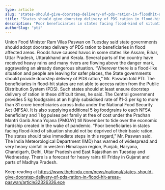```yaml
---
type: article
slug: "states-should-give-doorstep-delivery-of-pds-ration-in-floodhit-areas-paswan"
title: "States should give doorstep delivery of PDS ration in flood-hit areas: Paswan"
description: "Poor beneficiaries in states facing flood-kind of situation should not be deprived of their basic ration, says the Union Food Minister"
authorSlug: "pti"
---
```


Union Food Minister Ram Vilas Paswan on Tuesday said state governments should adopt doorstep delivery of PDS ration to beneficiaries in flood affected areas.
 Floods have caused havoc in some states like Assam, Bihar, Uttar Pradesh, Uttarakhand and Kerala. Several parts of the country have received heavy rains and many rivers are flowing above the danger mark, aggravating an already dangerous situation.
“Wherever there is a flood-like situation and people are leaving for safer places, the State governments should provide doorstep delivery of PDS ration,” Mr. Paswan told PTI.
 The beneficiaries in flood-hit states are not able to access ration from the Public Distribution System (PDS). Such states should at least ensure doorstep delivery of ration in these difficult times, he said.
 The Central government provides 5 kg foodgrains at an highly subsidised rate of ₹1-3 per kg to more than 81 crore beneficiaries across India under the National Food Security Act (NFSA).
 It is also supplying additional 5 kg foodgrains to each NFSA beneficiary and 1 kg pulses per family at free of cost under the Pradhan Mantri Garib Anna Yojana (PMGAY) till November to tide over the economic hardship created in the wake of 
 pandemic.
“Poor beneficiaries in states facing flood-kind of situation should not be deprived of their basic ration. The states should take immediate steps in this regard,” Mr. Paswan said.
 The India Meteorological Department (IMD) has warned of widespread and very heavy rainfall in western Himalayan region, Punjab, Haryana, Chandigarh, Delhi, Uttar Pradesh and East Rajasthan on Tuesday and Wednesday. There is a forecast for heavy rains till Friday in Gujarat and parts of Madhya Pradesh. 

Keep reading at https://www.thehindu.com/news/national/states-should-give-doorstep-delivery-of-pds-ration-in-flood-hit-areas-paswan/article32326336.ece
